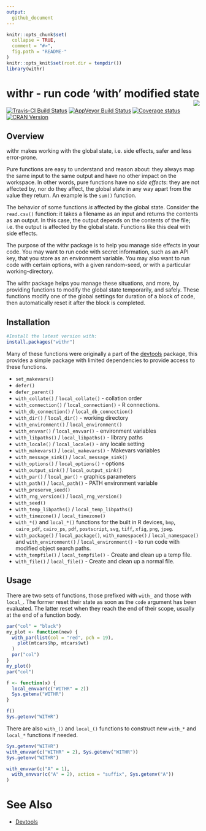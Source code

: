```yaml
---
output:
  github_document
---
```


<!-- README.md is generated from README.Rmd. Please edit that file -->

```r
knitr::opts_chunk$set(
  collapse = TRUE,
  comment = "#>",
  fig.path = "README-"
)
knitr::opts_knit$set(root.dir = tempdir())
library(withr)
```

# withr - run code 'with' modified state <img src="man/figures/logo.png" align="right" />

[![Travis-CI Build Status](https://travis-ci.org/r-lib/withr.svg?branch=master)](https://travis-ci.org/r-lib/withr)
[![AppVeyor Build Status](https://ci.appveyor.com/api/projects/status/github/r-lib/withr?branch=master&svg=true)](https://ci.appveyor.com/project/jimhester/withr)
[![Coverage status](https://codecov.io/gh/r-lib/withr/branch/master/graph/badge.svg)](https://codecov.io/github/r-lib/withr?branch=master)
[![CRAN Version](http://www.r-pkg.org/badges/version/withr)](http://www.r-pkg.org/pkg/withr)

## Overview

withr makes working with the global state, i.e. side effects, safer and less error-prone.

Pure functions are easy to understand and reason about: they always map the same input to the same output and have no other impact on the workspace. In other words, pure functions have no *side effects*: they are not affected by, nor do they affect, the global state in any way apart from the value they return. An example is the `sum()` function.

The behavior of some functions *is* affected by the global state. Consider the `read.csv()` function: it takes a filename as an input and returns the contents as an output. In this case, the output depends on the contents of the file; i.e. the output is affected by the global state. Functions like this deal with side effects.

The purpose of the withr package is to help you manage side effects in your code. You may want to run code with secret information, such as an API key, that you store as an environment variable. You may also want to run code with certain options, with a given random-seed, or with a particular working-directory. 

The withr package helps you manage these situations, and more, by providing functions to modify the global state temporarily, and safely. These functions modify one of the global settings for duration of a block of code, then automatically reset it after the block is completed.

## Installation

```r
#Install the latest version with:
install.packages("withr")
```

Many of these functions were originally a part of the [devtools][] package,
this provides a simple package with limited dependencies to provide access to
these functions.

- `set_makevars()`
- `defer()`
- `defer_parent()`
- `with_collate()` / `local_collate()` - collation order
- `with_connection()` / `local_connection()` - R connections.
- `with_db_connection()` / `local_db_connection()`
- `with_dir()` / `local_dir()` - working directory
- `with_environment()` / `local_environment()`
- `with_envvar()` / `local_envvar()` - environment variables
- `with_libpaths()` / `local_libpaths()` - library paths
- `with_locale()` / `local_locale()` - any locale setting
- `with_makevars()` / `local_makevars()` - Makevars variables
- `with_message_sink()` / `local_message_sink()` 
- `with_options()` / `local_options()` - options
- `with_output_sink()` / `local_output_sink()`
- `with_par()` / `local_par()` - graphics parameters
- `with_path()` / `local_path()` - PATH environment variable
- `with_preserve_seed()`
- `with_rng_version()` / `local_rng_version()`
- `with_seed()`  
- `with_temp_libpaths()` / `local_temp_libpaths()`
- `with_timezone()` / `local_timezone()`
- `with_*()` and `local_*()` functions for the built in R devices, `bmp`,
  `cairo_pdf`, `cairo_ps`, `pdf`, `postscript`, `svg`, `tiff`, `xfig`, `png`,
  `jpeg`.
- `with_package()` / `local_package()`, `with_namespace()` / `local_namespace()` and `with_environment()` / `local_environment()` - to run code
  with modified object search paths.
- `with_tempfile()` / `local_tempfile()` - Create and clean up a temp file.
- `with_file()` / `local_file()` - Create and clean up a normal file.

## Usage
There are two sets of functions, those prefixed with `with_` and those
with `local_`. The former reset their state as soon as the `code` argument has
been evaluated. The latter reset when they reach the end of their scope,
usually at the end of a function body.

```r
par("col" = "black")
my_plot <- function(new) {
  with_par(list(col = "red", pch = 19),
    plot(mtcars$hp, mtcars$wt)
  )
  par("col")
}
my_plot()
par("col")

f <- function(x) {
  local_envvar(c("WITHR" = 2))
  Sys.getenv("WITHR")
}

f()
Sys.getenv("WITHR")
```


There are also `with_()` and `local_()` functions to construct new `with_*`
and `local_*` functions if needed.
```r
Sys.getenv("WITHR")
with_envvar(c("WITHR" = 2), Sys.getenv("WITHR"))
Sys.getenv("WITHR")

with_envvar(c("A" = 1),
  with_envvar(c("A" = 2), action = "suffix", Sys.getenv("A"))
)
```


# See Also #
- [Devtools][devtools]

[devtools]: https://github.com/hadley/devtools

